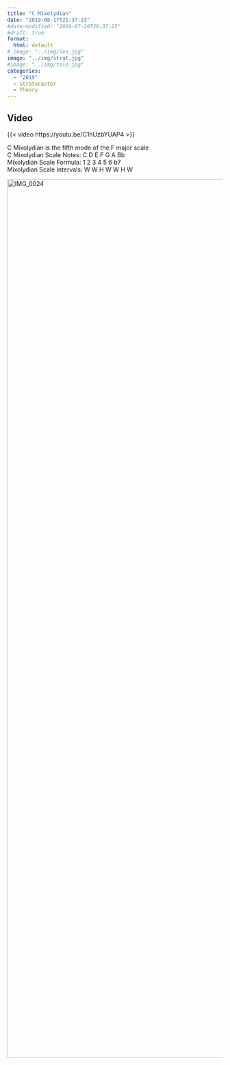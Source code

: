 ```yaml
---
title: "C Mixolydian"
date: "2019-08-17T21:37:23"
#date-modified: "2019-07-29T20:37:23"
#draft: true
format: 
  html: default
# image: "../img/les.jpg"
image: "../img/strat.jpg"
#image: "../img/tele.jpg"
categories:
  - "2019"
  - Stratocaster
  - Theory
---
```


## Video

{{< video https://youtu.be/C1hUzbYUAP4 >}}

C Mixolydian is the fifth mode of the F major scale\
C Mixolydian Scale Notes: C D E F G A Bb\
Mixolydian Scale Formula: 1 2 3 4 5 6 b7\
Mixolydian Scale Intervals: W W H W W H W

<img class="alignnone size-full wp-image-173" src="https://thedeepkeel.files.wordpress.com/2019/05/img_0024.jpg" alt="IMG_0024" width="1537" height="2049" />